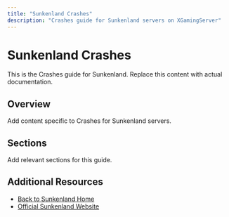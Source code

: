 ```yaml
---
title: "Sunkenland Crashes"
description: "Crashes guide for Sunkenland servers on XGamingServer"
---
```


# Sunkenland Crashes

This is the Crashes guide for Sunkenland. Replace this content with actual documentation.

## Overview

Add content specific to Crashes for Sunkenland servers.

## Sections

Add relevant sections for this guide.

## Additional Resources

- [Back to Sunkenland Home](./index)
- [Official Sunkenland Website](https://example.com)
